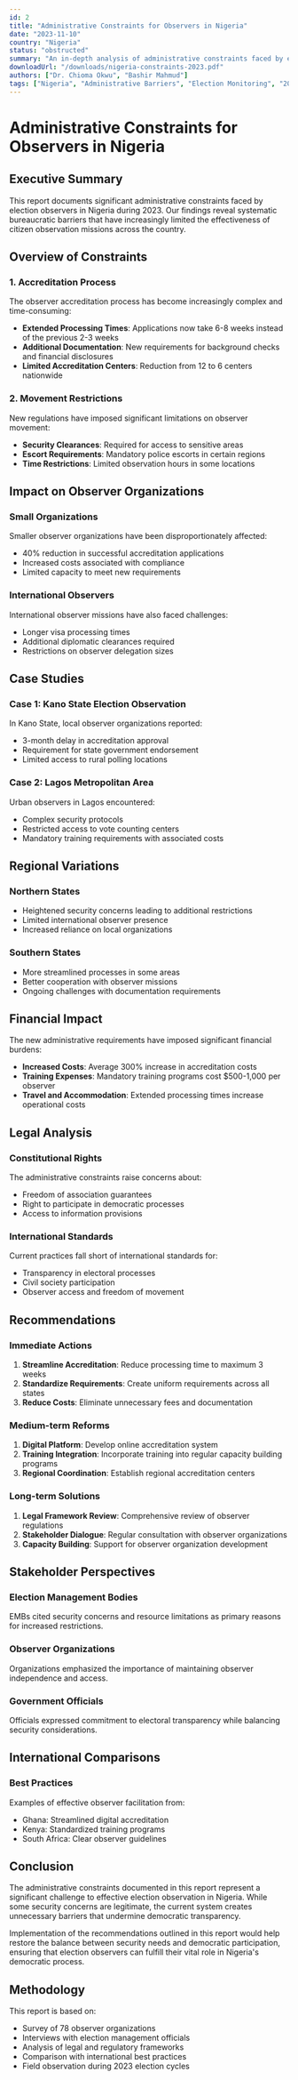 ```yaml
---
id: 2
title: "Administrative Constraints for Observers in Nigeria"
date: "2023-11-10"
country: "Nigeria"
status: "obstructed"
summary: "An in-depth analysis of administrative constraints faced by election observers in Nigeria."
downloadUrl: "/downloads/nigeria-constraints-2023.pdf"
authors: ["Dr. Chioma Okwu", "Bashir Mahmud"]
tags: ["Nigeria", "Administrative Barriers", "Election Monitoring", "2023"]
---
```


# Administrative Constraints for Observers in Nigeria

## Executive Summary

This report documents significant administrative constraints faced by election observers in Nigeria during 2023. Our findings reveal systematic bureaucratic barriers that have increasingly limited the effectiveness of citizen observation missions across the country.

## Overview of Constraints

### 1. Accreditation Process
The observer accreditation process has become increasingly complex and time-consuming:

- **Extended Processing Times**: Applications now take 6-8 weeks instead of the previous 2-3 weeks
- **Additional Documentation**: New requirements for background checks and financial disclosures
- **Limited Accreditation Centers**: Reduction from 12 to 6 centers nationwide

### 2. Movement Restrictions
New regulations have imposed significant limitations on observer movement:

- **Security Clearances**: Required for access to sensitive areas
- **Escort Requirements**: Mandatory police escorts in certain regions
- **Time Restrictions**: Limited observation hours in some locations

## Impact on Observer Organizations

### Small Organizations
Smaller observer organizations have been disproportionately affected:
- 40% reduction in successful accreditation applications
- Increased costs associated with compliance
- Limited capacity to meet new requirements

### International Observers
International observer missions have also faced challenges:
- Longer visa processing times
- Additional diplomatic clearances required
- Restrictions on observer delegation sizes

## Case Studies

### Case 1: Kano State Election Observation
In Kano State, local observer organizations reported:
- 3-month delay in accreditation approval
- Requirement for state government endorsement
- Limited access to rural polling locations

### Case 2: Lagos Metropolitan Area
Urban observers in Lagos encountered:
- Complex security protocols
- Restricted access to vote counting centers
- Mandatory training requirements with associated costs

## Regional Variations

### Northern States
- Heightened security concerns leading to additional restrictions
- Limited international observer presence
- Increased reliance on local organizations

### Southern States
- More streamlined processes in some areas
- Better cooperation with observer missions
- Ongoing challenges with documentation requirements

## Financial Impact

The new administrative requirements have imposed significant financial burdens:

- **Increased Costs**: Average 300% increase in accreditation costs
- **Training Expenses**: Mandatory training programs cost $500-1,000 per observer
- **Travel and Accommodation**: Extended processing times increase operational costs

## Legal Analysis

### Constitutional Rights
The administrative constraints raise concerns about:
- Freedom of association guarantees
- Right to participate in democratic processes
- Access to information provisions

### International Standards
Current practices fall short of international standards for:
- Transparency in electoral processes
- Civil society participation
- Observer access and freedom of movement

## Recommendations

### Immediate Actions
1. **Streamline Accreditation**: Reduce processing time to maximum 3 weeks
2. **Standardize Requirements**: Create uniform requirements across all states
3. **Reduce Costs**: Eliminate unnecessary fees and documentation

### Medium-term Reforms
1. **Digital Platform**: Develop online accreditation system
2. **Training Integration**: Incorporate training into regular capacity building programs
3. **Regional Coordination**: Establish regional accreditation centers

### Long-term Solutions
1. **Legal Framework Review**: Comprehensive review of observer regulations
2. **Stakeholder Dialogue**: Regular consultation with observer organizations
3. **Capacity Building**: Support for observer organization development

## Stakeholder Perspectives

### Election Management Bodies
EMBs cited security concerns and resource limitations as primary reasons for increased restrictions.

### Observer Organizations
Organizations emphasized the importance of maintaining observer independence and access.

### Government Officials
Officials expressed commitment to electoral transparency while balancing security considerations.

## International Comparisons

### Best Practices
Examples of effective observer facilitation from:
- Ghana: Streamlined digital accreditation
- Kenya: Standardized training programs
- South Africa: Clear observer guidelines

## Conclusion

The administrative constraints documented in this report represent a significant challenge to effective election observation in Nigeria. While some security concerns are legitimate, the current system creates unnecessary barriers that undermine democratic transparency.

Implementation of the recommendations outlined in this report would help restore the balance between security needs and democratic participation, ensuring that election observers can fulfill their vital role in Nigeria's democratic process.

## Methodology

This report is based on:
- Survey of 78 observer organizations
- Interviews with election management officials
- Analysis of legal and regulatory frameworks
- Comparison with international best practices
- Field observation during 2023 election cycles